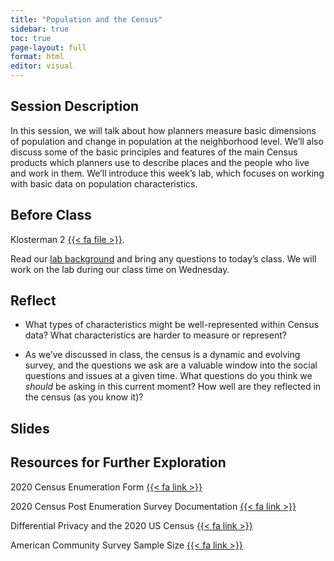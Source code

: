 ```yaml
---
title: "Population and the Census"
sidebar: true
toc: true
page-layout: full
format: html
editor: visual
---
```


## Session Description

In this session, we will talk about how planners measure basic dimensions of population and change in population at the neighborhood level. We'll also discuss some of the basic principles and features of the main Census products which planners use to describe places and the people who live and work in them. We'll introduce this week's lab, which focuses on working with basic data on population characteristics.

## Before Class

Klosterman 2 [{{< fa file >}}](https://uofi.box.com/s/2ki78jbm88y09j41zozqrfjc0wmva372).

Read our [lab background](../assignments/labs/05_population_census/05_census.qmd) and bring any questions to today's class. We will work on the lab during our class time on Wednesday.

## Reflect

-   What types of characteristics might be well-represented within Census data? What characteristics are harder to measure or represent?

-   As we've discussed in class, the census is a dynamic and evolving survey, and the questions we ask are a valuable window into the social questions and issues at a given time. What questions do you think we *should* be asking in this current moment? How well are they reflected in the census (as you know it)?

## Slides

## Resources for Further Exploration

2020 Census Enumeration Form [{{< fa link >}}](https://www2.census.gov/programs-surveys/decennial/2020/technical-documentation/questionnaires-and-instructions/questionnaires/2020-informational-questionnaire.pdf)

2020 Census Post Enumeration Survey Documentation [{{< fa link >}}](https://www.census.gov/programs-surveys/decennial-census/about/coverage-measurement/pes.html)

Differential Privacy and the 2020 US Census [{{< fa link >}}](https://mit-serc.pubpub.org/pub/differential-privacy-2020-us-census/release/1)

American Community Survey Sample Size [{{< fa link >}}](https://www.census.gov/acs/www/methodology/sample-size-and-data-quality/sample-size/)
